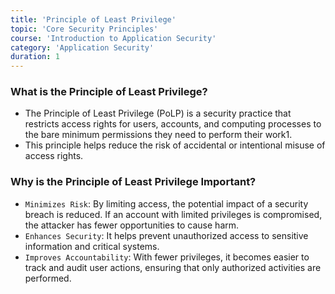 ```yaml
---
title: 'Principle of Least Privilege'
topic: 'Core Security Principles'
course: 'Introduction to Application Security'
category: 'Application Security'
duration: 1
---
```


<CourseVideo title="Principle of Least Privilege" src="https://www.youtube.com/embed/VkJObemd7C4" />

### What is the Principle of Least Privilege?

- The Principle of Least Privilege (PoLP) is a security practice that restricts access rights for users, accounts, and computing processes to the bare minimum permissions they need to perform their work1.
- This principle helps reduce the risk of accidental or intentional misuse of access rights.

### Why is the Principle of Least Privilege Important?

- `Minimizes Risk`: By limiting access, the potential impact of a security breach is reduced. If an account with limited privileges is compromised, the attacker has fewer opportunities to cause harm.
- `Enhances Security`: It helps prevent unauthorized access to sensitive information and critical systems.
- `Improves Accountability`: With fewer privileges, it becomes easier to track and audit user actions, ensuring that only authorized activities are performed.
